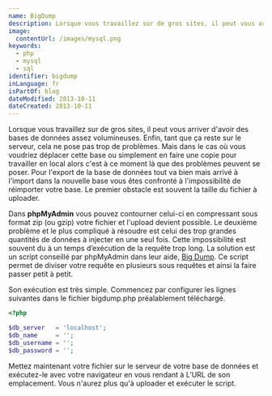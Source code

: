 ```yaml
---
name: BigDump
description: Lorsque vous travaillez sur de gros sites, il peut vous arriver d'avoir des bases de données assez volumineuses. Enfin, tant que ça reste sur le serveur, cela ne pose pas trop de problèmes.
image:
  contentUrl: /images/mysql.png
keywords:
  - php
  - mysql
  - sql
identifier: bigdump
inLanguage: fr
isPartOf: blog
dateModified: 2013-10-11
dateCreated: 2013-10-11
---
```


Lorsque vous travaillez sur de gros sites, il peut vous arriver d'avoir des bases de données assez volumineuses. Enfin, tant que ça reste sur le serveur, cela ne pose pas trop de problèmes. Mais dans le cas où vous voudriez déplacer cette base ou simplement en faire une copie pour travailler en local alors c'est à ce moment là que des problèmes peuvent se poser. Pour l'export de la base de données tout va bien mais arrivé à l'import dans la nouvelle base vous êtes confronté à l'impossibilité de réimporter votre base. Le premier obstacle est souvent la taille du fichier à uploader.

Dans **phpMyAdmin** vous pouvez contourner celui-ci en compressant sous format zip (ou gzip) votre fichier et l'upload devient possible. Le deuxième problème et le plus compliqué à résoudre est celui des trop grandes quantités de données à injecter en une seul fois. Cette impossibilité est souvent du à un temps d’exécution de la requête trop long. La solution est un script conseillé par phpMyAdmin dans leur aide, [Big Dump](https://www.ozerov.de/bigdump/). Ce script permet de diviser votre requête en plusieurs sous requêtes et ainsi la faire passer petit à petit.

Son exécution est très simple. Commencez par configurer les lignes suivantes dans le fichier bigdump.php préalablement téléchargé.

```php
<?php

$db_server   = 'localhost';
$db_name     = '';
$db_username = '';
$db_password = '';
```

Mettez maintenant votre fichier sur le serveur de votre base de données et exécutez-le avec votre navigateur en vous rendant à L’URL de son emplacement. Vous n'aurez plus qu'à uploader et exécuter le script.
